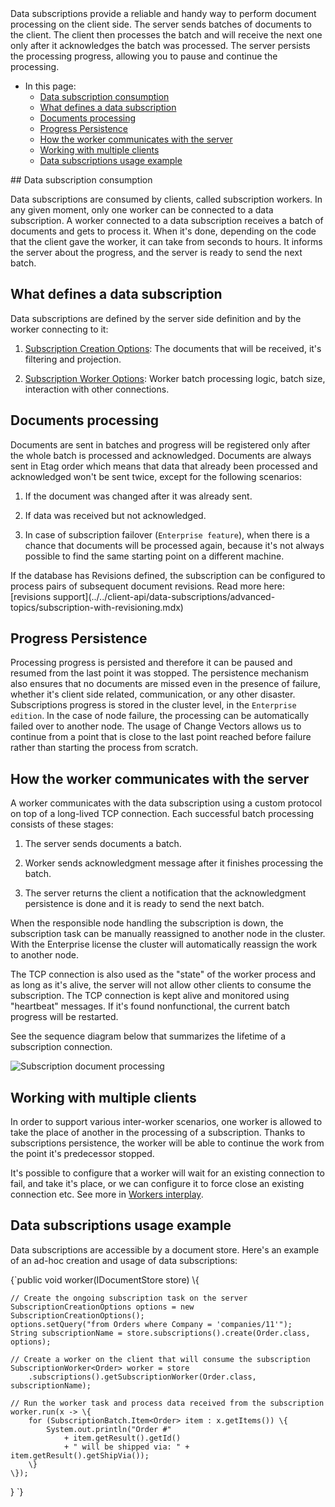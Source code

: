 
<Admonition type="note" title="">
Data subscriptions provide a reliable and handy way to perform document processing on the client side.  
The server sends batches of documents to the client.  
The client then processes the batch and will receive the next one only after it acknowledges the batch was processed.  
The server persists the processing progress, allowing you to pause and continue the processing.  

* In this page:  
   * [Data subscription consumption](../../client-api/data-subscriptions/what-are-data-subscriptions.mdx#data-subscription-consumption)  
   * [What defines a data subscription](../../client-api/data-subscriptions/what-are-data-subscriptions.mdx#what-defines-a-data-subscription)  
   * [Documents processing](../../client-api/data-subscriptions/what-are-data-subscriptions.mdx#documents-processing)  
   * [Progress Persistence](../../client-api/data-subscriptions/what-are-data-subscriptions.mdx#progress-persistence)  
   * [How the worker communicates with the server](../../client-api/data-subscriptions/what-are-data-subscriptions.mdx#how-the-worker-communicates-with-the-server)  
   * [Working with multiple clients](../../client-api/data-subscriptions/what-are-data-subscriptions.mdx#working-with-multiple-clients)  
   * [Data subscriptions usage example](../../client-api/data-subscriptions/what-are-data-subscriptions.mdx#data-subscriptions-usage-example)  


</Admonition>
## Data subscription consumption

Data subscriptions are consumed by clients, called subscription workers. In any given moment, only one worker can be connected to a data subscription. 
A worker connected to a data subscription receives a batch of documents and gets to process it. 
When it's done, depending on the code that the client gave the worker, it can take from seconds to hours. It informs the server about the progress, and the server is ready to send the next batch.



## What defines a data subscription

Data subscriptions are defined by the server side definition and by the worker connecting to it:

1. [Subscription Creation Options](../../client-api/data-subscriptions/creation/api-overview.mdx#subscriptioncreationoptions): The documents that will be received, it's filtering and projection.

2. [Subscription Worker Options](../../client-api/data-subscriptions/consumption/api-overview.mdx#subscriptionworkeroptions): Worker batch processing logic, batch size, interaction with other connections.



## Documents processing

Documents are sent in batches and progress will be registered only after the whole batch is processed and acknowledged. 
Documents are always sent in Etag order which means that data that already been processed and acknowledged won't be sent twice, except for the following scenarios:

1. If the document was changed after it was already sent.

2. If data was received but not acknowledged.

3. In case of subscription failover (`Enterprise feature`), when there is a chance that documents will be processed again, because it's not always possible to find the same starting point on a different machine.

<Admonition type="note" title="">
If the database has Revisions defined, the subscription can be configured to process pairs 
of subsequent document revisions.  
Read more here: [revisions support](../../client-api/data-subscriptions/advanced-topics/subscription-with-revisioning.mdx)
</Admonition>



## Progress Persistence

Processing progress is persisted and therefore it can be paused and resumed from the last point it was stopped. 
The persistence mechanism also ensures that no documents are missed even in the presence of failure, whether it's client side related, communication, or any other disaster. 
Subscriptions progress is stored in the cluster level, in the `Enterprise edition`. In the case of node failure, the processing can be automatically failed over to another node.
The usage of Change Vectors allows us to continue from a point that is close to the last point reached before failure rather than starting the process from scratch.


## How the worker communicates with the server

A worker communicates with the data subscription using a custom protocol on top of a long-lived TCP connection. Each successful batch processing consists of these stages:

1. The server sends documents a batch.

2. Worker sends acknowledgment message after it finishes processing the batch.

3. The server returns the client a notification that the acknowledgment persistence is done and it is ready to send the next batch.

<Admonition type="info" title="Failover" id="failover" href="#failover">
When the responsible node handling the subscription is down, the subscription task can be manually reassigned to another node in the cluster.  
With the Enterprise license the cluster will automatically reassign the work to another node.
</Admonition>

The TCP connection is also used as the "state" of the worker process and as long as it's alive, the server will not allow other clients to consume the subscription. 
The TCP connection is kept alive and monitored using "heartbeat" messages. If it's found nonfunctional, the current batch progress will be restarted.

See the sequence diagram below that summarizes the lifetime of a subscription connection.

![Subscription document processing](./assets/SubscriptionsDocumentProcessing.png)



## Working with multiple clients

In order to support various inter-worker scenarios, one worker is allowed to take the place of another in the processing of a subscription. 
Thanks to subscriptions persistence, the worker will be able to continue the work from the point it's predecessor stopped. 

It's possible to configure that a worker will wait for an existing connection to fail, and take it's place, or we can configure it to force close an existing connection etc. See more in [Workers interplay](../../client-api/data-subscriptions/consumption/how-to-consume-data-subscription.mdx#workers-interplay).



## Data subscriptions usage example

Data subscriptions are accessible by a document store. Here's an example of an ad-hoc creation and usage of data subscriptions:

<TabItem value="subscriptions_example" label="subscriptions_example">
<CodeBlock language="java">
{`public void worker(IDocumentStore store) \{

    // Create the ongoing subscription task on the server
    SubscriptionCreationOptions options = new SubscriptionCreationOptions();
    options.setQuery("from Orders where Company = 'companies/11'");
    String subscriptionName = store.subscriptions().create(Order.class, options);
    
    // Create a worker on the client that will consume the subscription
    SubscriptionWorker<Order> worker = store
        .subscriptions().getSubscriptionWorker(Order.class, subscriptionName);
        
    // Run the worker task and process data received from the subscription    
    worker.run(x -> \{
        for (SubscriptionBatch.Item<Order> item : x.getItems()) \{
            System.out.println("Order #"
                + item.getResult().getId()
                + " will be shipped via: " + item.getResult().getShipVia());
        \}
    \});
\}
`}
</CodeBlock>
</TabItem>




